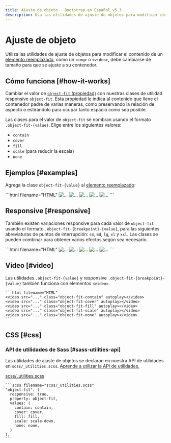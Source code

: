 ```yaml
---
title: Ajuste de objeto · Bootstrap en Español v5.3
description: Usa las utilidades de ajuste de objetos para modificar cómo se debe cambiar el tamaño del contenido de un elemento reemplazado, como <img> o <video>, para que se ajuste a su contenedor.
---
```


# Ajuste de objeto

Utiliza las utilidades de ajuste de objetos para modificar el contenido de un [elemento reemplazado](https://developer.mozilla.org/en-US/docs/Web/CSS/Replaced_element), como un `<img>` o `<video>`, debe cambiarse de tamaño para que se ajuste a su contenedor.

Cómo funciona [#how-it-works]
-------------------------------

Cambiar el valor de [`object-fit` (propiedad)](https://developer.mozilla.org/en-US/docs/Web/CSS/object-fit) con nuestras clases de utilidad responsive `object-fit`. Esta propiedad le indica al contenido que llene el contenedor padre de varias maneras, como preservando la relación de aspecto o estirándolo para ocupar tanto espacio como sea posible.

Las clases para el valor de `object-fit` se nombran usando el formato `.object-fit-{value}`. Elige entre los siguientes valores:

* `contain`
* `cover`
* `fill`
* `scale` (para reducir la escala)
* `none`

Ejemplos [#examples]
---------------------

Agrega la clase `object-fit-{value}` al [elemento reemplazado](https://developer.mozilla.org/en-US/docs/Web/CSS/Replaced_element):

<DemoIframe path="/demos/bootstrap/5.3/utilities/object-fit/examples.html">
    ```html filename="HTML"
    <img src="..." class="object-fit-contain border rounded" alt="...">
    <img src="..." class="object-fit-cover border rounded" alt="...">
    <img src="..." class="object-fit-fill border rounded" alt="...">
    <img src="..." class="object-fit-scale border rounded" alt="...">
    <img src="..." class="object-fit-none border rounded" alt="...">
    ```
</DemoIframe>

Responsive [#responsive]
-------------------------

También existen variaciones responsive para cada valor de `object-fit` usando el formato `.object-fit-{breakpoint}-{value}`, para las siguientes abreviaturas de puntos de interrupción: `sm`, `md`, `lg`, `xl` y `xxl`. Las clases se pueden combinar para obtener varios efectos según sea necesario.

<DemoIframe path="/demos/bootstrap/5.3/utilities/object-fit/responsive.html">
    ```html filename="HTML"
    <img src="..." class="object-fit-sm-contain border rounded" alt="...">
    <img src="..." class="object-fit-md-contain border rounded" alt="...">
    <img src="..." class="object-fit-lg-contain border rounded" alt="...">
    <img src="..." class="object-fit-xl-contain border rounded" alt="...">
    <img src="..." class="object-fit-xxl-contain border rounded" alt="...">
    ```
</DemoIframe>

Video [#video]
---------------

Las utilidades `.object-fit-{value}` y responsive `.object-fit-{breakpoint}-{value}` también funciona con elementos `<video>`.

    ```html filename="HTML"
    <video src="..." class="object-fit-contain" autoplay></video>
    <video src="..." class="object-fit-cover" autoplay></video>
    <video src="..." class="object-fit-fill" autoplay></video>
    <video src="..." class="object-fit-scale" autoplay></video>
    <video src="..." class="object-fit-none" autoplay></video>
    ```

CSS [#css]
-----------

### API de utilidades de Sass [#sass-utilities-api]

Las utilidades de ajuste de objetos se declaran en nuestra API de utilidades en `scss/_utilities.scss`. [Aprende a utilizar la API de utilidades.](/docs/5.3/utilities/api/#using-the-api)

[scss/_utilities.scss](https://github.com/twbs/bootstrap/blob/v5.3.2/scss/_utilities.scss)

    ```scss filename="scss/_utilities.scss"
    "object-fit": (
      responsive: true,
      property: object-fit,
      values: (
        contain: contain,
        cover: cover,
        fill: fill,
        scale: scale-down,
        none: none,
      )
    ),
    ```